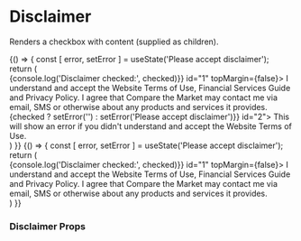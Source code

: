 
<Meta title="Components/Disclaimer" component={Disclaimer} />

# Disclaimer

Renders a checkbox with content (supplied as children).

<Preview>
  <Story name="disclaimer">
    {() => {
      const [ error, setError ] = useState('Please accept disclaimer');
      return (
        <div style={{ padding: '2%' }}>
          <Container>
         <Row>
             <Disclaimer handleChange={(checked) => {console.log('Disclaimer checked:', checked)}} id="1" topMargin={false}>
                 I understand and accept the <Link href="http://www.comparethemarket.com.au" target="_blank">Website Terms of Use</Link>, Financial Services Guide and Privacy Policy.
                 I agree that Compare the Market may contact me via email, SMS or otherwise about any products and services it provides.
             </Disclaimer>
         </Row>
         <Row>
             <Disclaimer validationMessage={error} handleChange={(checked) => {checked ? setError('') : setError('Please accept disclaimer')}} id="2">
                 This will show an error if you didn't understand and accept the <Link href="http://www.comparethemarket.com.au" target="_blank">Website Terms of Use</Link>.
             </Disclaimer>
         </Row>
          </Container>
        </div>
      )
    }}
  </Story>
</Preview>

<Preview>
  <Story name="disclaimer smalltext">
    {() => {
      const [ error, setError ] = useState('Please accept disclaimer');
      return (
        <div style={{ padding: '2%' }}>
          <Container>
            <Row>
              <Disclaimer smallText handleChange={(checked) => {console.log('Disclaimer checked:', checked)}} id="1" topMargin={false}>
                I understand and accept the <Link href="http://www.comparethemarket.com.au" target="_blank">Website Terms of Use</Link>, Financial Services Guide and Privacy Policy.
                I agree that Compare the Market may contact me via email, SMS or otherwise about any products and services it provides.
              </Disclaimer>
            </Row>
          </Container>
        </div>
      )
    }}
  </Story>
</Preview>


### Disclaimer Props

<Props of={Disclaimer} />
